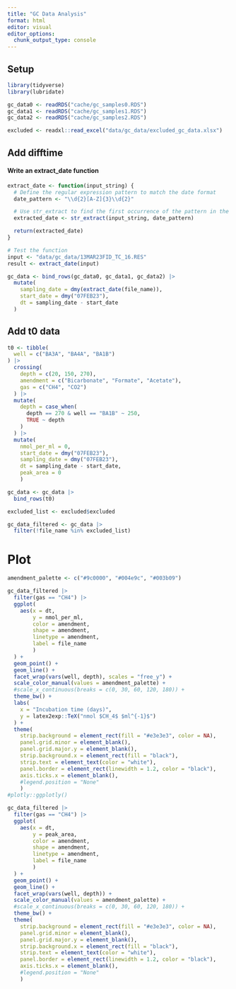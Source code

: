```yaml
---
title: "GC Data Analysis"
format: html
editor: visual
editor_options: 
  chunk_output_type: console
---
```


## Setup

```r
library(tidyverse)
library(lubridate)
```

```r
gc_data0 <- readRDS("cache/gc_samples0.RDS")
gc_data1 <- readRDS("cache/gc_samples1.RDS")
gc_data2 <- readRDS("cache/gc_samples2.RDS")

excluded <- readxl::read_excel("data/gc_data/excluded_gc_data.xlsx")
```

## Add difftime

#### Write an extract_date function

```r
extract_date <- function(input_string) {
  # Define the regular expression pattern to match the date format
  date_pattern <- "\\d{2}[A-Z]{3}\\d{2}"

  # Use str_extract to find the first occurrence of the pattern in the input string
  extracted_date <- str_extract(input_string, date_pattern)

  return(extracted_date)
}

# Test the function
input <- "data/gc_data/13MAR23FID_TC_16.RES"
result <- extract_date(input)
```

```r
gc_data <- bind_rows(gc_data0, gc_data1, gc_data2) |> 
  mutate(
    sampling_date = dmy(extract_date(file_name)),
    start_date = dmy("07FEB23"),
    dt = sampling_date - start_date
  )
```

## Add t0 data

```r
t0 <- tibble(
  well = c("BA3A", "BA4A", "BA1B")
) |> 
  crossing(
    depth = c(20, 150, 270),
    amendment = c("Bicarbonate", "Formate", "Acetate"),
    gas = c("CH4", "CO2")
  ) |> 
  mutate(
    depth = case_when(
      depth == 270 & well == "BA1B" ~ 250,
      TRUE ~ depth
    )
  ) |> 
  mutate(
    nmol_per_ml = 0,
    start_date = dmy("07FEB23"),
    sampling_date = dmy("07FEB23"),
    dt = sampling_date - start_date,
    peak_area = 0
    )

gc_data <- gc_data |> 
  bind_rows(t0) 

excluded_list <- excluded$excluded

gc_data_filtered <- gc_data |> 
  filter(!file_name %in% excluded_list)
```

# Plot

```r
amendment_palette <- c("#9c0000", "#004e9c", "#003b09")

gc_data_filtered |> 
  filter(gas == "CH4") |> 
  ggplot(
    aes(x = dt,
        y = nmol_per_ml,
        color = amendment,
        shape = amendment,
        linetype = amendment,
        label = file_name
        )
  ) +
  geom_point() +
  geom_line() +
  facet_wrap(vars(well, depth), scales = "free_y") +
  scale_color_manual(values = amendment_palette) +
  #scale_x_continuous(breaks = c(0, 30, 60, 120, 180)) +
  theme_bw() +
  labs(
    x = "Incubation time (days)",
    y = latex2exp::TeX("nmol $CH_4$ $ml^{-1}$")
  ) +
  theme(
    strip.background = element_rect(fill = "#e3e3e3", color = NA),
    panel.grid.minor = element_blank(),
    panel.grid.major.y = element_blank(),
    strip.background.x = element_rect(fill = "black"),
    strip.text = element_text(color = "white"),
    panel.border = element_rect(linewidth = 1.2, color = "black"),
    axis.ticks.x = element_blank(),
    #legend.position = "None"
    )
#plotly::ggplotly()
```

```r
gc_data_filtered |> 
  filter(gas == "CH4") |> 
  ggplot(
    aes(x = dt,
        y = peak_area,
        color = amendment,
        shape = amendment,
        linetype = amendment,
        label = file_name
        )
  ) +
  geom_point() +
  geom_line() +
  facet_wrap(vars(well, depth)) +
  scale_color_manual(values = amendment_palette) +
  #scale_x_continuous(breaks = c(0, 30, 60, 120, 180)) +
  theme_bw() +
  theme(
    strip.background = element_rect(fill = "#e3e3e3", color = NA),
    panel.grid.minor = element_blank(),
    panel.grid.major.y = element_blank(),
    strip.background.x = element_rect(fill = "black"),
    strip.text = element_text(color = "white"),
    panel.border = element_rect(linewidth = 1.2, color = "black"),
    axis.ticks.x = element_blank(),
    #legend.position = "None"
    )
```
